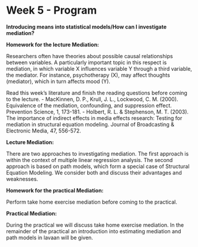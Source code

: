 # Week 5 - Program

**Introducing means into statistical models/How can I investigate mediation?**

**Homework for the lecture Mediation:**

Researchers often have theories about possible causal relationships between variables. A particularly important topic in this respect is mediation, in which variable X influences variable Y through a third variable, the mediator. For instance, psychotherapy (X), may affect thoughts (mediator), which in turn affects mood (Y). 

Read this week’s literature and finish the reading questions before coming to the lecture.
- MacKinnen, D. P., Krull, J. L., Lockwood, C. M. (2000). Equivalence of the mediation, confounding, and suppression effect. Prevention Science, 1, 173-181.
- Holbert, R. L. & Stephenson, M. T. (2003). The importance of indirect effects in media effects research: Testing for mediation in structural equation modeling. Journal of Broadcasting & Electronic Media, 47, 556-572.

**Lecture Mediation:**

There are two approaches to investigating mediation. The first approach is within the context of multiple linear regression analysis. The second approach is based on path models, which form a special case of Structural Equation Modeling. We consider both and discuss their advantages and weaknesses.

**Homework for the practical Mediation:**

Perform take home exercise mediation before coming to the practical.
	
**Practical Mediation:**

During the practical we will discuss take home exercise mediation. In the remainder of the practical an introduction into estimating mediation and path models in lavaan will be given.



